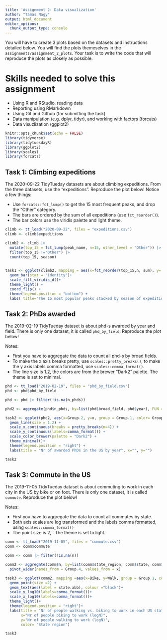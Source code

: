 ```yaml
---
title: 'Assignment 2: Data visualization'
author: "Tamas Nagy"
output: html_document
editor_options: 
  chunk_output_type: console
---
```


You will have to create 3 plots based on the datasets and instructions detailed below. You will find the plots themeselves in the `assignments/assignment_2_plots`. Your task is to write the code that will reproduce the plots as closely as possible.

# Skills needed to solve this assignment

-   Using R and RStudio, reading data
-   Reporting using RMarkdown
-   Using Git and Github (for submitting the task)
-   Data manipulation (e.g. dplyr, tidyr), and working with factors (forcats)
-   Data visuzlization (ggplot2)

```r
knitr::opts_chunk$set(echo = FALSE)
library(tidyverse)
library(tidytuesdayR)
library(ggplot2)
library(scales)
library(forcats)
`````````

## Task 1: Climbing expeditions

The 2020-09-22 TidyTueday datasets are about climbing expeditions. From the three datasets, use the "expeditions". Reproduce the plot below! Notice a few things:

-   Use `forcats::fct_lump()` to get the 15 most frequent peaks, and drop the "Other" category.
-   The bars are ordered by the sum of all expeditions (use `fct_reorder()`).
-   The bar colors use the viridis palette and light theme.

```r
climb <- tt_load("2020-09-22", files = "expeditions.csv")
climb <- climb$expeditions

climb2 <- climb |>  
  mutate(top_15 = fct_lump(peak_name, n=15, other_level = "Other")) |>
  filter(top_15 !="Other") |>
  count(top_15, season)
  

task1 <- ggplot(climb2, mapping = aes(x=fct_reorder(top_15,n, sum), y= n, fill = season)) +
  geom_bar(stat = "identity")+
  scale_fill_viridis_d()+
  theme_light() +
  coord_flip() +
  theme(legend.position = "bottom") +
  labs( title="The 15 most popular peaks stacked by season of expedition", y="Number of expeditions", x="")


```

## Task 2: PhDs awarded

The 2019-02-19 TidyTueday dataset is about phd-s awarded by year and field. There is only one dataset, it is called `phd_by_field`. Reproduce the plot below!

Notes:

-   First you have to aggregate the data to count all phd-s by broad fields.
-   To make the x axis breaks pretty, use `scales::pretty_breaks()`, to make the y axis labels comma formatted, use `scales::comma_format()`.
-   The line size is 1.2, the colors are from the brewer "Dark2" palette. The theme is set to minimal.

```r
phd <- tt_load("2019-02-19", files = "phd_by_field.csv")
phd <- phd$phd_by_field

phd <- phd |> filter(!is.na(n_phds))

phd2 <- aggregate(phd$n_phds, by=list(phd$broad_field, phd$year), FUN = "sum")

task2 <- ggplot(phd2, aes(x=Group.2, y=x, group = Group.1, color= Group.1))+
  geom_line(size = 1.2) +
  scale_x_continuous(breaks = pretty_breaks(n=4)) +
  scale_y_continuous(labels=comma_format()) +
  scale_color_brewer(palette = "Dark2") +
  theme_minimal()+
  theme(legend.position = "right") +
  labs(title = "Nr of awarded PhDs in the US by year", x="", y="")

task2
```

## Task 3: Commute in the US

The 2019-11-05 TidyTueday dataset is about commuting to work in each city in the US by bike or on foot. There is only one dataset, it is called `commute`. Reproduce the plot below!

Notes:

-   First you have to aggregate the data to count all commutes by state.
-   Both axis scales are log transformed and the labels comma formatted, using `scales::comma_format()`
-   The point size is 2, . The theme is set to light.

```r
comm <- tt_load("2019-11-05", files = "commute.csv")
comm <- comm$commute

comm <- comm |> filter(!is.na(n))

comm2 <- aggregate(comm$n, by=list(comm$state_region, comm$state, comm$state_abb, comm$mode), FUN = "sum")|>
  pivot_wider(names_from = Group.4, values_from = x)

task3 <- ggplot(comm2, mapping =aes(x=Bike, y=Walk, group = Group.1, color=Group.1)) +
  geom_point(size =2) +
  geom_text(aes(label = state.abb), colour ="black")+
  scale_y_log10(labels=comma_format())+
  scale_x_log10(labels=comma_format())+
  theme_light()+
  theme(legend.position = "right")+
  labs(title = "Nr of people walking vs. biking to work in each US state",
       x="Nr of people biking to work (logN)",
       y="Nr of people walking to work (logN)",
       color= "State region")

task3  

```
